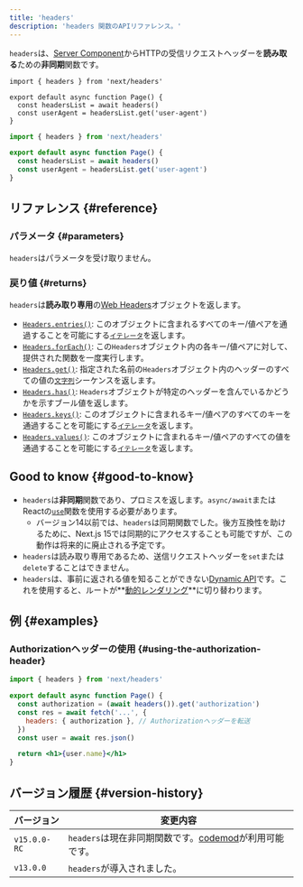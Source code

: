 ```yaml
---
title: 'headers'
description: 'headers 関数のAPIリファレンス。'
---
```


`headers`は、[Server Component](/docs/app/building-your-application/rendering/server-components)からHTTPの受信リクエストヘッダーを**読み取る**ための**非同期**関数です。

<Tabs>
<TabItem value="tsx" label="TypeScript">

```tsx title="app/page.tsx" switcher
import { headers } from 'next/headers'

export default async function Page() {
  const headersList = await headers()
  const userAgent = headersList.get('user-agent')
}
```

</TabItem>
<TabItem value="jsx" label="JavaScript">

```jsx title="app/page.js" switcher
import { headers } from 'next/headers'

export default async function Page() {
  const headersList = await headers()
  const userAgent = headersList.get('user-agent')
}
```

</TabItem>
</Tabs>

## リファレンス {#reference}

### パラメータ {#parameters}

`headers`はパラメータを受け取りません。

### 戻り値 {#returns}

`headers`は**読み取り専用**の[Web Headers](https://developer.mozilla.org/docs/Web/API/Headers)オブジェクトを返します。

- [`Headers.entries()`](https://developer.mozilla.org/docs/Web/API/Headers/entries): このオブジェクトに含まれるすべてのキー/値ペアを通過することを可能にする[`イテレータ`](https://developer.mozilla.org/docs/Web/JavaScript/Reference/Iteration_protocols)を返します。
- [`Headers.forEach()`](https://developer.mozilla.org/docs/Web/API/Headers/forEach): この`Headers`オブジェクト内の各キー/値ペアに対して、提供された関数を一度実行します。
- [`Headers.get()`](https://developer.mozilla.org/docs/Web/API/Headers/get): 指定された名前の`Headers`オブジェクト内のヘッダーのすべての値の[`文字列`](https://developer.mozilla.org/docs/Web/JavaScript/Reference/Global_Objects/String)シーケンスを返します。
- [`Headers.has()`](https://developer.mozilla.org/docs/Web/API/Headers/has): `Headers`オブジェクトが特定のヘッダーを含んでいるかどうかを示すブール値を返します。
- [`Headers.keys()`](https://developer.mozilla.org/docs/Web/API/Headers/keys): このオブジェクトに含まれるキー/値ペアのすべてのキーを通過することを可能にする[`イテレータ`](https://developer.mozilla.org/docs/Web/JavaScript/Reference/Iteration_protocols)を返します。
- [`Headers.values()`](https://developer.mozilla.org/docs/Web/API/Headers/values): このオブジェクトに含まれるキー/値ペアのすべての値を通過することを可能にする[`イテレータ`](https://developer.mozilla.org/docs/Web/JavaScript/Reference/Iteration_protocols)を返します。

## Good to know {#good-to-know}

- `headers`は**非同期**関数であり、プロミスを返します。`async/await`またはReactの[`use`](https://react.dev/reference/react/use)関数を使用する必要があります。
  - バージョン14以前では、`headers`は同期関数でした。後方互換性を助けるために、Next.js 15では同期的にアクセスすることも可能ですが、この動作は将来的に廃止される予定です。
- `headers`は読み取り専用であるため、送信リクエストヘッダーを`set`または`delete`することはできません。
- `headers`は、事前に返される値を知ることができない[Dynamic API](/docs/app/building-your-application/rendering/server-components#server-rendering-strategies#dynamic-apis)です。これを使用すると、ルートが**[動的レンダリング](/docs/app/building-your-application/rendering/server-components#dynamic-rendering)**に切り替わります。

## 例 {#examples}

### Authorizationヘッダーの使用 {#using-the-authorization-header}

```jsx title="app/page.js"
import { headers } from 'next/headers'

export default async function Page() {
  const authorization = (await headers()).get('authorization')
  const res = await fetch('...', {
    headers: { authorization }, // Authorizationヘッダーを転送
  })
  const user = await res.json()

  return <h1>{user.name}</h1>
}
```

## バージョン履歴 {#version-history}

| バージョン   | 変更内容                                                                                          |
| ------------ | ------------------------------------------------------------------------------------------------- |
| `v15.0.0-RC` | `headers`は現在非同期関数です。[codemod](/docs/app/guides/upgrading/codemods#150)が利用可能です。 |
| `v13.0.0`    | `headers`が導入されました。                                                                       |
